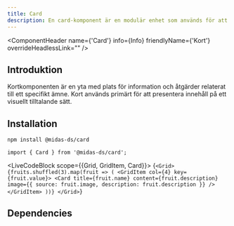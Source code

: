 ```yaml
---
title: Card
description: En card-komponent är en modulär enhet som används för att presentera innehåll på ett strukturerat och visuellt tilltalande sätt.
---
```



<ComponentHeader name={'Card'} info={Info} friendlyName={'Kort'} overrideHeadlessLink="" />

## Introduktion

Kortkomponenten är en yta med plats för information och åtgärder relaterat till ett specifikt ämne. Kort används primärt för att presentera innehåll på ett visuellt tilltalande sätt. 

## Installation

```bash npm2yarn
npm install @midas-ds/card
```

```tsx
import { Card } from '@midas-ds/card';
```

<LiveCodeBlock scope={{Grid, GridItem, Card}}>
{`<Grid>
  {fruits.shuffled(3).map(fruit => (
    <GridItem col={4} key={fruit.value}>
      <Card
        title={fruit.name}
        content={fruit.description}
        image={{ source: fruit.image, description: fruit.description }}
      />
    </GridItem>
  ))}
</Grid>`}
</LiveCodeBlock>
<br />


## Dependencies
<ComponentFooter info={Info}/>
